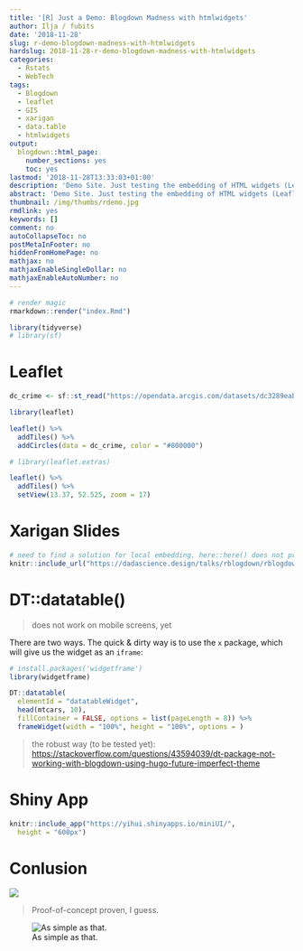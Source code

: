 ```yaml
---
title: '[R] Just a Demo: Blogdown Madness with htmlwidgets'
author: Ilja / fubits
date: '2018-11-28'
slug: r-demo-blogdown-madness-with-htmlwidgets
hardslug: 2018-11-28-r-demo-blogdown-madness-with-htmlwidgets
categories:
  - Rstats
  - WebTech
tags:
  - Blogdown
  - leaflet
  - GIS
  - xarigan
  - data.table
  - htmlwidgets
output:
  blogdown::html_page:
    number_sections: yes
    toc: yes
lastmod: '2018-11-28T13:33:03+01:00'
description: 'Demo Site. Just testing the embedding of HTML widgets (Leaflet, Xarigan Slides, DT::datatable(), Shiny App) in R Blogdown posts.'
abstract: 'Demo Site. Just testing the embedding of HTML widgets (Leaflet, Xarigan Slides, DT::datatable(), Shiny App) in R Blogdown posts.'
thumbnail: /img/thumbs/rdemo.jpg
rmdlink: yes
keywords: []
comment: no
autoCollapseToc: no
postMetaInFooter: no
hiddenFromHomePage: no
mathjax: no
mathjaxEnableSingleDollar: no
mathjaxEnableAutoNumber: no
---
```


```r
# render magic
rmarkdown::render("index.Rmd")
```

```r
library(tidyverse)
# library(sf)
```

# Leaflet 

```r
dc_crime <- sf::st_read("https://opendata.arcgis.com/datasets/dc3289eab3d2400ea49c154863312434_8.geojson", quiet = TRUE)
```

```r
library(leaflet)
```

```r
leaflet() %>% 
  addTiles() %>% 
  addCircles(data = dc_crime, color = "#800000")
```


```r
# library(leaflet.extras)
```

```r
leaflet() %>% 
  addTiles() %>% 
  setView(13.37, 52.525, zoom = 17)
```


# Xarigan Slides

```r
# need to find a solution for local embedding. here::here() does not produce a URL
knitr::include_url("https://dadascience.design/talks/rblogdown/rblogdown.html")
```

# DT::datatable()

> does not work on mobile screens, yet

There are two ways. The quick & dirty way is to use the `x` package, which will give us the widget as an `iframe`:

```r
# install.packages('widgetframe')
library(widgetframe)
```


```r
DT::datatable(
  elementId = "datatableWidget",
  head(mtcars, 10),
  fillContainer = FALSE, options = list(pageLength = 8)) %>%
  frameWidget(width = "100%", height = "100%", options = )
```

> the robust way (to be tested yet): [https://stackoverflow.com/questions/43594039/dt-package-not-working-with-blogdown-using-hugo-future-imperfect-theme](https://stackoverflow.com/questions/43594039/dt-package-not-working-with-blogdown-using-hugo-future-imperfect-theme){target="_blank"}

# Shiny App

```r
knitr::include_app("https://yihui.shinyapps.io/miniUI/", 
  height = "600px")
```



# Conlusion

![](https://media.giphy.com/media/BmmfETghGOPrW/giphy.gif)

> Proof-of-concept proven, I guess.

![As simple as that.](/img/rdemo/rmagic.jpg)